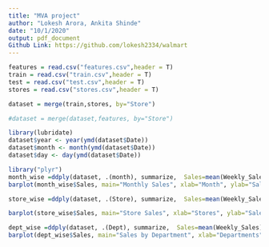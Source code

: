 ---
title: "MVA project"
author: "Lokesh Arora, Ankita Shinde"
date: "10/1/2020"
output: pdf_document
Github Link: https://github.com/lokesh2334/walmart
---

```{r}
features = read.csv("features.csv",header = T)
train = read.csv("train.csv",header = T)
test = read.csv("test.csv",header = T)
stores = read.csv("stores.csv",header = T)

```
```{r}
dataset = merge(train,stores, by="Store")
```

```{r}
#dataset = merge(dataset,features, by="Store")

```
```{r}
library(lubridate)
dataset$year <- year(ymd(dataset$Date))
dataset$month <- month(ymd(dataset$Date)) 
dataset$day <- day(ymd(dataset$Date))
```
```{r}
library("plyr")
month_wise =ddply(dataset, .(month), summarize,  Sales=mean(Weekly_Sales))
barplot(month_wise$Sales, main="Monthly Sales", xlab="Month", ylab="Sales")
```

```{r}
store_wise =ddply(dataset, .(Store), summarize,  Sales=mean(Weekly_Sales))

barplot(store_wise$Sales, main="Store Sales", xlab="Stores", ylab="Sales")
```
```{r}
dept_wise =ddply(dataset, .(Dept), summarize,  Sales=mean(Weekly_Sales))
barplot(dept_wise$Sales, main="Sales by Department", xlab="Departments", ylab="Sales", names.arg = dept_wise$Dept )
```
